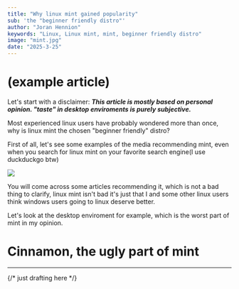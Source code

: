 ```yaml
---
title: "Why linux mint gained popularity"
sub: 'the "beginner friendly distro"'
author: "Joran Hennion"
keywords: "Linux, Linux mint, mint, beginner friendly distro"
image: "mint.jpg"
date: "2025-3-25"
---
```


# (example article)

Let's start with a disclaimer: **_This article is mostly based on personal opinion. "taste" in desktop enviroments is purely subjective._**

Most experienced linux users have probably wondered more than once, why is linux mint the chosen "beginner friendly" distro?

First of all, let's see some examples of the media recommending mint, even when you search for linux mint on your favorite search engine(I use duckduckgo btw)

![](/blog/Screenshot_20250325_224708.png)

You will come across some articles recommending it, which is not a bad thing to clarify, linux mint isn't bad it's just that I and some other linux users think windows users going to linux deserve better.

Let's look at the desktop enviroment for example, which is the worst part of mint in my opinion.

# Cinnamon, the ugly part of mint

---

{/* just drafting here */}

